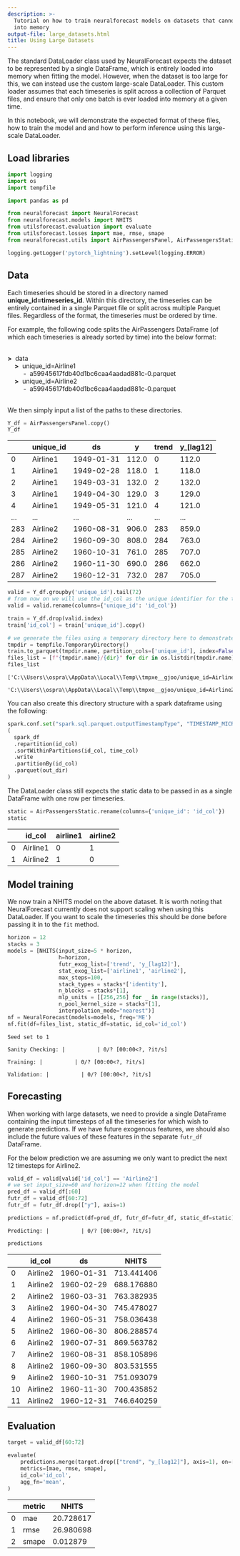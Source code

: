 ```yaml
---
description: >-
  Tutorial on how to train neuralforecast models on datasets that cannot fit
  into memory
output-file: large_datasets.html
title: Using Large Datasets
---
```



The standard DataLoader class used by NeuralForecast expects the dataset
to be represented by a single DataFrame, which is entirely loaded into
memory when fitting the model. However, when the dataset is too large
for this, we can instead use the custom large-scale DataLoader. This
custom loader assumes that each timeseries is split across a collection
of Parquet files, and ensure that only one batch is ever loaded into
memory at a given time.

In this notebook, we will demonstrate the expected format of these
files, how to train the model and and how to perform inference using
this large-scale DataLoader.

## Load libraries

```python
import logging
import os
import tempfile

import pandas as pd

from neuralforecast import NeuralForecast
from neuralforecast.models import NHITS
from utilsforecast.evaluation import evaluate
from utilsforecast.losses import mae, rmse, smape
from neuralforecast.utils import AirPassengersPanel, AirPassengersStatic
```


```python
logging.getLogger('pytorch_lightning').setLevel(logging.ERROR)
```

## Data

Each timeseries should be stored in a directory named
**unique_id=timeseries_id**. Within this directory, the timeseries can
be entirely contained in a single Parquet file or split across multiple
Parquet files. Regardless of the format, the timeseries must be ordered
by time.

For example, the following code splits the AirPassengers DataFrame (of
which each timeseries is already sorted by time) into the below format:
<br/> <br/>

**\>**  data  
    **\>**  unique_id=Airline1  
         -  a59945617fdb40d1bc6caa4aadad881c-0.parquet  
    **\>**  unique_id=Airline2  
         -  a59945617fdb40d1bc6caa4aadad881c-0.parquet

<br/> We then simply input a list of the paths to these directories.

```python
Y_df = AirPassengersPanel.copy()
Y_df
```

|     | unique_id | ds         | y     | trend | y\_\[lag12\] |
|-----|-----------|------------|-------|-------|--------------|
| 0   | Airline1  | 1949-01-31 | 112.0 | 0     | 112.0        |
| 1   | Airline1  | 1949-02-28 | 118.0 | 1     | 118.0        |
| 2   | Airline1  | 1949-03-31 | 132.0 | 2     | 132.0        |
| 3   | Airline1  | 1949-04-30 | 129.0 | 3     | 129.0        |
| 4   | Airline1  | 1949-05-31 | 121.0 | 4     | 121.0        |
| ... | ...       | ...        | ...   | ...   | ...          |
| 283 | Airline2  | 1960-08-31 | 906.0 | 283   | 859.0        |
| 284 | Airline2  | 1960-09-30 | 808.0 | 284   | 763.0        |
| 285 | Airline2  | 1960-10-31 | 761.0 | 285   | 707.0        |
| 286 | Airline2  | 1960-11-30 | 690.0 | 286   | 662.0        |
| 287 | Airline2  | 1960-12-31 | 732.0 | 287   | 705.0        |

```python
valid = Y_df.groupby('unique_id').tail(72)
# from now on we will use the id_col as the unique identifier for the timeseries (this is because we are using the unique_id column to partition the data into parquet files)
valid = valid.rename(columns={'unique_id': 'id_col'})

train = Y_df.drop(valid.index)
train['id_col'] = train['unique_id'].copy()

# we generate the files using a temporary directory here to demonstrate the expected file structure
tmpdir = tempfile.TemporaryDirectory()
train.to_parquet(tmpdir.name, partition_cols=['unique_id'], index=False)
files_list = [f"{tmpdir.name}/{dir}" for dir in os.listdir(tmpdir.name)]
files_list
```

``` text
['C:\\Users\\ospra\\AppData\\Local\\Temp\\tmpxe__gjoo/unique_id=Airline1',
 'C:\\Users\\ospra\\AppData\\Local\\Temp\\tmpxe__gjoo/unique_id=Airline2']
```

You can also create this directory structure with a spark dataframe
using the following:

```python
spark.conf.set("spark.sql.parquet.outputTimestampType", "TIMESTAMP_MICROS")
(
  spark_df
  .repartition(id_col)
  .sortWithinPartitions(id_col, time_col)
  .write
  .partitionBy(id_col)
  .parquet(out_dir)
)
```

The DataLoader class still expects the static data to be passed in as a
single DataFrame with one row per timeseries.

```python
static = AirPassengersStatic.rename(columns={'unique_id': 'id_col'})
static
```

|     | id_col   | airline1 | airline2 |
|-----|----------|----------|----------|
| 0   | Airline1 | 0        | 1        |
| 1   | Airline2 | 1        | 0        |

## Model training

We now train a NHITS model on the above dataset. It is worth noting that
NeuralForecast currently does not support scaling when using this
DataLoader. If you want to scale the timeseries this should be done
before passing it in to the `fit` method.

```python
horizon = 12
stacks = 3
models = [NHITS(input_size=5 * horizon,
                h=horizon,
                futr_exog_list=['trend', 'y_[lag12]'],
                stat_exog_list=['airline1', 'airline2'],
                max_steps=100,
                stack_types = stacks*['identity'],
                n_blocks = stacks*[1],
                mlp_units = [[256,256] for _ in range(stacks)],
                n_pool_kernel_size = stacks*[1],
                interpolation_mode="nearest")]
nf = NeuralForecast(models=models, freq='ME')
nf.fit(df=files_list, static_df=static, id_col='id_col')
```

``` text
Seed set to 1
```

``` text
Sanity Checking: |          | 0/? [00:00<?, ?it/s]
```

``` text
Training: |          | 0/? [00:00<?, ?it/s]
```

``` text
Validation: |          | 0/? [00:00<?, ?it/s]
```

## Forecasting

When working with large datasets, we need to provide a single DataFrame
containing the input timesteps of all the timeseries for which wish to
generate predictions. If we have future exogenous features, we should
also include the future values of these features in the separate
`futr_df` DataFrame.

For the below prediction we are assuming we only want to predict the
next 12 timesteps for Airline2.

```python
valid_df = valid[valid['id_col'] == 'Airline2']
# we set input_size=60 and horizon=12 when fitting the model
pred_df = valid_df[:60]
futr_df = valid_df[60:72]
futr_df = futr_df.drop(["y"], axis=1)

predictions = nf.predict(df=pred_df, futr_df=futr_df, static_df=static)
```

``` text
Predicting: |          | 0/? [00:00<?, ?it/s]
```

```python
predictions
```

|     | id_col   | ds         | NHITS      |
|-----|----------|------------|------------|
| 0   | Airline2 | 1960-01-31 | 713.441406 |
| 1   | Airline2 | 1960-02-29 | 688.176880 |
| 2   | Airline2 | 1960-03-31 | 763.382935 |
| 3   | Airline2 | 1960-04-30 | 745.478027 |
| 4   | Airline2 | 1960-05-31 | 758.036438 |
| 5   | Airline2 | 1960-06-30 | 806.288574 |
| 6   | Airline2 | 1960-07-31 | 869.563782 |
| 7   | Airline2 | 1960-08-31 | 858.105896 |
| 8   | Airline2 | 1960-09-30 | 803.531555 |
| 9   | Airline2 | 1960-10-31 | 751.093079 |
| 10  | Airline2 | 1960-11-30 | 700.435852 |
| 11  | Airline2 | 1960-12-31 | 746.640259 |

## Evaluation

```python
target = valid_df[60:72]
```


```python
evaluate(
    predictions.merge(target.drop(["trend", "y_[lag12]"], axis=1), on=['id_col', 'ds']),
    metrics=[mae, rmse, smape],
    id_col='id_col',
    agg_fn='mean',
)
```

|     | metric | NHITS     |
|-----|--------|-----------|
| 0   | mae    | 20.728617 |
| 1   | rmse   | 26.980698 |
| 2   | smape  | 0.012879  |

